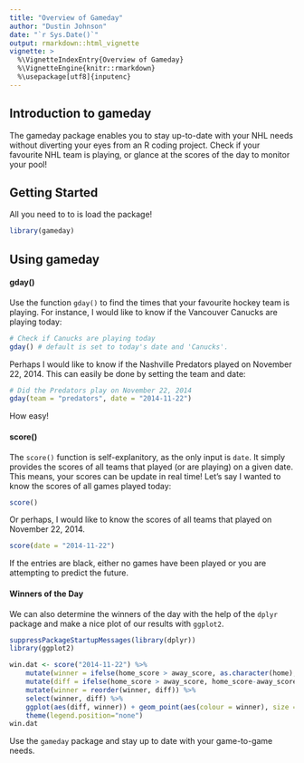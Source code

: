 ```yaml
---
title: "Overview of Gameday"
author: "Dustin Johnson"
date: "`r Sys.Date()`"
output: rmarkdown::html_vignette
vignette: >
  %\VignetteIndexEntry{Overview of Gameday}
  %\VignetteEngine{knitr::rmarkdown}
  %\usepackage[utf8]{inputenc}
---
```


## Introduction to gameday

The gameday package enables you to stay up-to-date with your NHL needs without diverting your eyes from an R coding project. Check if your favourite NHL team is playing, or glance at the scores of the day to monitor your pool!

## Getting Started

All you need to to is load the package!

```r
library(gameday)
```

## Using gameday

#### gday()
Use the function `gday()` to find the times that your favourite hockey team is playing. For instance, I would like to know if the Vancouver Canucks are playing today:

```r
# Check if Canucks are playing today
gday() # default is set to today's date and 'Canucks'.
```

Perhaps I would like to know if the Nashville Predators played on November 22, 2014. This can easily be done by setting the team and date:

```r
# Did the Predators play on November 22, 2014
gday(team = "predators", date = "2014-11-22")
```

How easy!

#### score()
The `score()` function is self-explanitory, as the only input is `date`. It simply provides the scores of all teams that played (or are playing) on a given date. This means, your scores can be update in real time! Let's say I wanted to know the scores of all games played today:

```r
score()
```

Or perhaps, I would like to know the scores of all teams that played on November 22, 2014.

```r
score(date = "2014-11-22")
```

If the entries are black, either no games have been played or you are attempting to predict the future.

#### Winners of the Day

We can also determine the winners of the day with the help of the `dplyr` package and make a nice plot of our results with `ggplot2`. 

```r
suppressPackageStartupMessages(library(dplyr))
library(ggplot2)

win.dat <- score("2014-11-22") %>%
	mutate(winner = ifelse(home_score > away_score, as.character(home), as.character(away))) %>%
	mutate(diff = ifelse(home_score > away_score, home_score-away_score, away_score-home_score)) %>%
	mutate(winner = reorder(winner, diff)) %>%
	select(winner, diff) %>%
	ggplot(aes(diff, winner)) + geom_point(aes(colour = winner), size = 3) + 
	theme(legend.position="none")
win.dat

```	
	
Use the `gameday` package and stay up to date with your game-to-game needs.


